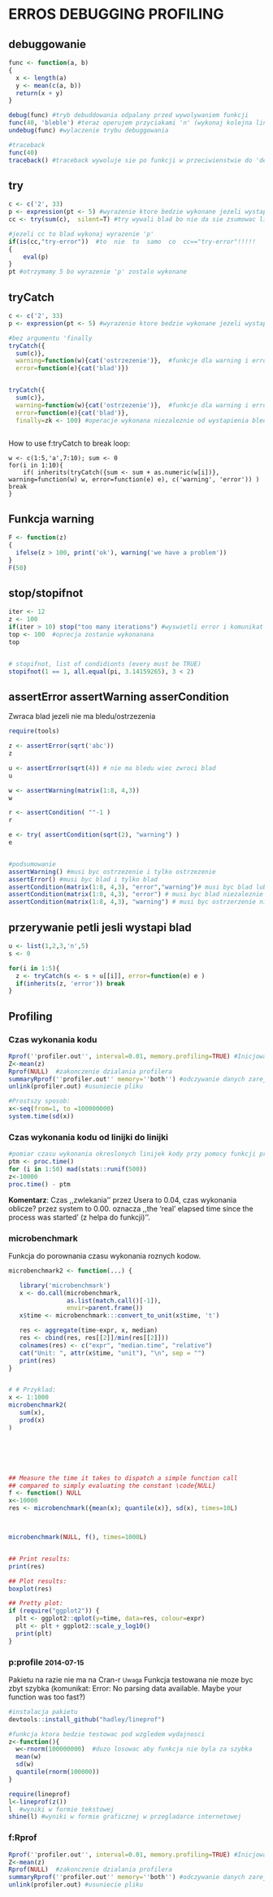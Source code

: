 # ERROS DEBUGGING PROFILING

## debuggowanie

```r
func <- function(a, b)
{
  x <- length(a)
  y <- mean(c(a, b))
  return(x + y)
}

debug(func) #tryb debuddowania odpalany przed wywolywaniem funkcji
func(40, 'bleble') #teraz operujem przyciakami 'n' (wykonaj kolejna linijke kodu), 'Q' (wyjdz z debuggera), 'c' (wykonaj cala funkcje), oraz mozemy przywolywac nazwy kolejnych zmiennych zwiazanych z funkcja aby sprawdzic ich bierzaca wartosc.
undebug(func) #wylaczenie trybu debuggowania

#traceback
func(40)
traceback() #traceback wywoluje sie po funkcji w przeciwienstwie do 'debug'. Poza tym traceback jest wywolywane tylko dla funkcji w ktorych wystapil error!!!
```



## try




```r
c <- c('2', 33)
p <- expression(pt <- 5) #wyrazenie ktore bedzie wykonane jezeli wystapi blad
cc <- try(sum(c),  silent=T) #try wywali blad bo nie da sie zsumowac liczby i stringu

#jezeli cc to blad wykonaj wyrazenie 'p'
if(is(cc,"try-error"))  #to  nie  to  samo  co  cc=="try-error"!!!!!
{
    eval(p)
}
pt #otrzymamy 5 bo wyrazenie 'p' zostalo wykonane
```



## tryCatch


```r
c <- c('2', 33)
p <- expression(pt <- 5) #wyrazenie ktore bedzie wykonane jezeli wystapi blad

#bez argumentu 'finally
tryCatch({
  sum(c)}, 
  warning=function(w){cat('ostrzezenie')},  #funkcje dla warning i error musza miec jakis argument (function() nie bedzie dzialalo)
  error=function(e){cat('blad')}) 


tryCatch({
  sum(c)}, 
  warning=function(w){cat('ostrzezenie')},  #funkcje dla warning i error musza miec jakis argument (function() nie bedzie dzialalo)
  error=function(e){cat('blad')}, 
  finally=zk <- 100) #operacje wykonana niezaleznie od wystapienia bledu lub ostrzezenia 
  
```

How to use f:tryCatch to break loop:

```
w <- c(1:5,'a',7:10); sum <- 0
for(i in 1:10){
	if( inherits(tryCatch({sum <- sum + as.numeric(w[i])}, warning=function(w) w, error=function(e) e), c('warning', 'error')) ) break
}

```

## Funkcja warning



```r
F <- function(z)
{
  ifelse(z > 100, print('ok'), warning('we have a problem'))
}
F(50)
```


## stop/stopifnot


```r
iter <- 12
z <- 100
if(iter > 10) stop("too many iterations") #wyswietli error i komunikat bo nie jest spelniony warunek
top <- 100  #oprecja zostanie wykonanana
top


# stopifnot, list of condidionts (every must be TRUE)
stopifnot(1 == 1, all.equal(pi, 3.14159265), 3 < 2) 


```


## assertError assertWarning asserCondition

Zwraca blad jezeli nie ma bledu/ostrzezenia
```r
require(tools)

z <- assertError(sqrt('abc'))
z

u <- assertError(sqrt(4)) # nie ma bledu wiec zwroci blad
u

w <- assertWarning(matrix(1:8, 4,3))
w

r <- assertCondition( ""-1 )
r

e <- try( assertCondition(sqrt(2), "warning") )
e


#podsumowanie
assertWarning() #musi byc ostrzezenie i tylko ostrzezenie
assertError() #musi byc blad i tylko blad
assertCondition(matrix(1:8, 4,3), "error","warning")# musi byc blad lub ostrzezenie
assertCondition(matrix(1:8, 4,3), "error") # musi byc blad niezaleznie od tego czy jest warning
assertCondition(matrix(1:8, 4,3), "warning") # musi byc ostrzerzenie niezaleznie od bledu

```



## przerywanie petli jesli wystapi blad


```r

u <- list(1,2,3,'n',5)
s <- 0

for(i in 1:5){
  z <- tryCatch(s <- s + u[[i]], error=function(e) e )
  if(inherits(z, 'error')) break
}

```








## Profiling


### Czas wykonania kodu

```r
Rprof(''profiler.out'', interval=0.01, memory.profiling=TRUE) #Inicjowanie dzialania profilera. ``Profiler.out(nazwa funkcji z wielkiej litery)
Z<-mean(z)
Rprof(NULL)  #zakonczenie dzialania profilera
summaryRprof(''profiler.out'' memory=''both'') #odczywanie danych zarejestrowanych przez profilera
unlink(profiler.out) #usuniecie pliku

#Prostszy sposob:
x<-seq(from=1, to =100000000)
system.time(sd(x))
```


### Czas wykonania kodu od linijki do linijki

```r
#pomiar czasu wykonania okreslonych linijek kody przy pomocy funkcji proc.time      
ptm <- proc.time()
for (i in 1:50) mad(stats::runif(500))
z<-10000
proc.time() - ptm
```
**Komentarz**: Czas ,,zwlekania'' przez Usera to 0.04, czas wykonania oblicze? przez system to 0.00. \textit{Elapse} oznacza ,,the 'real' elapsed time since the process was started' (z helpa do funkcji)''.



### microbenchmark

Funkcja do porownania czasu wykonania roznych kodow.

```r
microbenchmark2 <- function(...) {

   library('microbenchmark')
   x <- do.call(microbenchmark,
                as.list(match.call()[-1]),
                envir=parent.frame())
   x$time <- microbenchmark:::convert_to_unit(x$time, 't')

   res <- aggregate(time~expr, x, median)
   res <- cbind(res, res[[2]]/min(res[[2]]))
   colnames(res) <- c("expr", "median.time", "relative")
   cat("Unit: ", attr(x$time, "unit"), "\n", sep = "")
   print(res)
}


# # Przyklad:
x <- 1:1000
microbenchmark2(
   sum(x),
   prod(x)
)






## Measure the time it takes to dispatch a simple function call
## compared to simply evaluating the constant \code{NULL}
f <- function() NULL
x<-10000
res <- microbenchmark({mean(x); quantile(x)}, sd(x), times=10L)



microbenchmark(NULL, f(), times=1000L)


## Print results:
print(res)

## Plot results:
boxplot(res)

## Pretty plot:
if (require("ggplot2")) {
  plt <- ggplot2::qplot(y=time, data=res, colour=expr)
  plt <- plt + ggplot2::scale_y_log10()
  print(plt)
}

```





### p:profile <small>2014-07-15</small>

Pakietu na razie nie ma na Cran-r
<small class='s1'>Uwaga</small> Funkcja testowana nie moze byc zbyt szybka (komunikat: Error: No parsing data available. Maybe your function was too fast?)
```r
#instalacja pakietu
devtools::install_github("hadley/lineprof")

#funkcja ktora bedzie testowac pod wzgledem wydajnosci
z<-function(){
  w<-rnorm(100000000)  #duzo losowac aby funkcja nie byla za szybka
  mean(w)
  sd(w)
  quantile(rnorm(100000))
}

require(lineprof)
l<-lineprof(z())
l  #wyniki w formie tekstowej
shine(l) #wyniki w formie graficznej w przegladarce internetowej


```

### f:Rprof




```r

Rprof(''profiler.out'', interval=0.01, memory.profiling=TRUE) #Inicjowanie dzialania profilera. ``Profiler.out(nazwa funkcji z wielkiej litery)
Z<-mean(z)
Rprof(NULL)  #zakonczenie dzialania profilera
summaryRprof(''profiler.out'' memory=''both'') #odczywanie danych zarejestrowanych przez profilera
unlink(profiler.out) #usuniecie pliku
```

